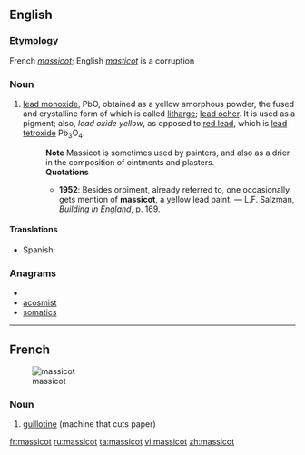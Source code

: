 ==English==

===Etymology===
French ''[[massicot]]''; English ''[[masticot]]'' is a corruption

===Noun===
{{en-noun|-}}

# {{chemistry}} [[lead monoxide]], PbO, obtained as a yellow amorphous powder, the fused and crystalline form of which is called [[litharge]]; [[lead ocher]].  It is used as a pigment; also, ''lead oxide yellow'', as opposed to [[red lead]], which is [[lead tetroxide]] Pb<sub>3</sub>O<sub>4</sub>.
#: '''Note''' Massicot is sometimes used by painters, and also as a drier in the composition of ointments and plasters.
#: '''Quotations'''
#:* '''1952''': Besides orpiment, already referred to, one occasionally gets mention of '''massicot''', a yellow lead paint. &mdash; L.F. Salzman, ''Building in England'', p. 169.

====Translations====
{{trans-top|lead monoxide}}
* Spanish: {{t-|es|masicote}}
{{trans-mid}}
{{trans-bottom}}

===Anagrams===
* {{alphagram|acimosst}}
* [[acosmist#English|acosmist]]
* [[somatics#English|somatics]]

----

==French==
{{wikipedia|lang=fr}}
[[Image:Taglierina.jpg|thumb|massicot]]

===Noun===
{{infl|fr|noun|g=m}}

# [[guillotine]] (machine that cuts paper)

{{tbot entry|French|guillotine|2009|August|fr}}

[[fr:massicot]]
[[ru:massicot]]
[[ta:massicot]]
[[vi:massicot]]
[[zh:massicot]]
